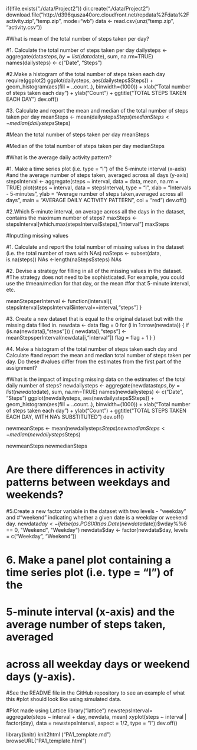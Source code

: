 if(!file.exists("./data/Project2")) dir.create("./data/Project2")
download.file("http://d396qusza40orc.cloudfront.net/repdata%2Fdata%2Factivity.zip","temp.zip", mode="wb")
data <- read.csv(unz("temp.zip", "activity.csv"))

#What is mean of the total number of steps taken per day?

#1. Calculate the total number of steps taken per day
dailysteps <- aggregate(data$steps, by = list(data$date), sum, na.rm=TRUE) 
names(dailysteps) <- c("Date", "Steps")


#2.Make a histogram of the total number of steps taken each day
require(ggplot2)
ggplot(dailysteps, aes(dailysteps$Steps)) +
        geom_histogram(aes(fill = ..count..), binwidth=(1000)) +
        xlab("Total number of steps taken each day") +
        ylab("Count") +
        ggtitle("TOTAL STEPS TAKEN EACH DAY")
dev.off()

#3. Calculate and report the mean and median of the total number of steps taken per day
meanSteps <- mean(dailysteps$Steps) 
medianSteps <- median(dailysteps$Steps)

#Mean the total number of steps taken per day
meanSteps

#Median of the total number of steps taken per day
medianSteps

#What is the average daily activity pattern?

#1. Make a time series plot (i.e. type = "l") of the 5-minute interval (x-axis)
#and the average number of steps taken, averaged across all days (y-axis)
stepsInterval <- aggregate(steps ~ interval, data = data, mean, na.rm = TRUE)
plot(steps ~ interval, data = stepsInterval,
     type = "l",
     xlab = "Intervals - 5-minutes",
     ylab = "Average number of steps taken,averaged across all days",
     main = "AVERAGE DAILY ACTIVITY PATTERN",
     col = "red")
dev.off()

#2.Which 5-minute interval, on average across all the days in the dataset, contains the maximum number of steps?
maxSteps <- stepsInterval[which.max(stepsInterval$steps),"interval"]
maxSteps

#Inputting missing values

#1. Calculate and report the total number of missing values in the dataset (i.e. the total number of rows with NAs)
naSteps <- subset(data, is.na(steps))
NAs <-length(naSteps$steps)
NAs

#2. Devise a strategy for filling in all of the missing values in the dataset.
#The strategy does not need to be sophisticated. For example, you could use the
#mean/median for that day, or the mean #for that 5-minute interval, etc.

meanStepsperInterval <- function(interval){
        stepsInterval[stepsInterval$interval==interval,"steps"]
}

#3. Create a new dataset that is equal to the original dataset but with the missing data filled in.
newdata <- data
flag = 0
for (i in 1:nrow(newdata)) {
        if (is.na(newdata[i,"steps"])) {
                newdata[i,"steps"] <- meanStepsperInterval(newdata[i,"interval"])
                flag = flag + 1
        }
}

#4. Make a histogram of the total number of steps taken each day and Calculate
#and report the mean and median total number of steps taken per day. Do these
#values differ from the estimates from the first part of the assignment?

#What is the impact of imputing missing data on the estimates of the total daily number of steps?
newdailysteps <- aggregate(newdata$steps, by = list(newdata$date), sum, na.rm=TRUE) 
names(newdailysteps) <- c("Date", "Steps")
ggplot(newdailysteps, aes(newdailysteps$Steps)) +
        geom_histogram(aes(fill = ..count..), binwidth=(1000)) +
        xlab("Total number of steps taken each day") +
        ylab("Count") +
        ggtitle("TOTAL STEPS TAKEN EACH DAY, WITH NA's SUBSTITUTED")
dev.off()

newmeanSteps <- mean(newdailysteps$Steps) 
newmedianSteps <- median(newdailysteps$Steps)

newmeanSteps
newmedianSteps

# Are there differences in activity patterns between weekdays and weekends?

#5.Create a new factor variable in the dataset with two levels - "weekday" and
#"weekend" indicating whether a given date is a weekday or weekend day.
newdata$day <- ifelse(as.POSIXlt(as.Date(newdata$date))$wday%%6 == 
                              0, "Weekend", "Weekday")
newdata$day <- factor(newdata$day, levels = c("Weekday", "Weekend"))

# 6. Make a panel plot containing a time series plot (i.e. type = "l") of the
# 5-minute interval (x-axis) and the average number of steps taken, averaged
# across all weekday days or weekend days (y-axis).

#See the README file in the GitHub repository to see an example of what this
#plot should look like using simulated data.

#Plot made using Lattice
library("lattice")
newstepsInterval= aggregate(steps ~ interval + day, newdata, mean)
xyplot(steps ~ interval | factor(day), data = newstepsInterval, aspect = 1/2, 
       type = "l")
dev.off()

library(knitr)
knit2html ("PA1_template.md")
browseURL("PA1_template.html")